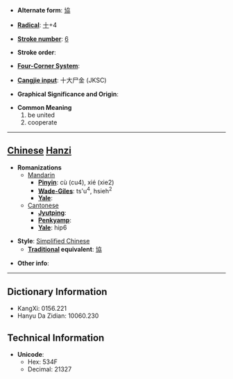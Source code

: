* '''Alternate form''': [[協]]

* '''[[Wiktionary:Chinese radical index| Radical]]''': [[Wiktionary:Chinese radical index 十|十]]+4

* '''[[Wiktionary:Chinese total strokes index|Stroke number]]''': [[Wiktionary:Chinese total strokes index 6|6]]

* '''Stroke order''': 

* '''[[Wiktionary:Chinese four corner index|Four-Corner System]]''': 

* '''[[Wiktionary:Chinese Cangjie index|Cangjie input]]''': 十大尸金 (JKSC)

* '''Graphical Significance and Origin''': 

* '''Common Meaning'''
*#be united
*# cooperate


----

== [[Chinese]] [[Hanzi]] ==

* '''Romanizations'''
** [[Mandarin]]
*** '''[[Pinyin]]''': cù (cu4), xié (xie2)
*** '''[[Wade-Giles]]''': ts'u<sup>4</sup>, hsieh<sup>2</sup>
*** '''[[Yale]]''': 
**[[Cantonese]]
***'''[[Jyutping]]''':
***'''[[Penkyamp]]''': 
***'''[[Yale]]''': hip6

* '''Style''': [[Simplified Chinese]] 
** '''[[Traditional Chinese|Traditional]] equivalent''': [[協]]

* '''Other info''': 

----

== Dictionary Information ==

* KangXi: 0156.221
* Hanyu Da Zidian: 10060.230

== Technical Information ==

* '''Unicode''':
** Hex: 534F
** Decimal: 21327